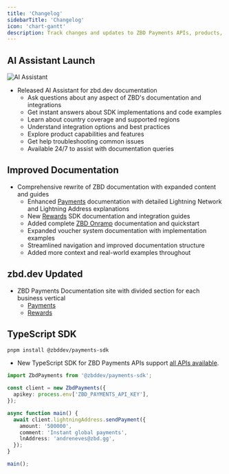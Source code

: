 ```yaml
---
title: 'Changelog'
sidebarTitle: 'Changelog'
icon: 'chart-gantt'
description: Track changes and updates to ZBD Payments APIs, products, and services.
---
```


<Update label="2025-05-14" description="AI">

  ## AI Assistant Launch

  <Frame>
    <img src="/img/v3/ai.png" alt="AI Assistant" />
  </Frame>

  - Released AI Assistant for zbd.dev documentation
    - Ask questions about any aspect of ZBD's documentation and integrations
    - Get instant answers about SDK implementations and code examples
    - Learn about country coverage and supported regions
    - Understand integration options and best practices
    - Explore product capabilities and features
    - Get help troubleshooting common issues
    - Available 24/7 to assist with documentation queries

</Update>

<Update label="2025-05-13" description="Docs">

  ## Improved Documentation

  - Comprehensive rewrite of ZBD documentation with expanded content and guides
    - Enhanced [Payments](/payments) documentation with detailed Lightning Network and Lightning Address explanations
    - New [Rewards](/rewards) SDK documentation and integration guides
    - Added complete [ZBD Onramp](/payments/onramp) documentation and quickstart
    - Expanded voucher system documentation with implementation examples
    - Streamlined navigation and improved documentation structure
    - Added more context and real-world examples throughout

</Update>

<Update label="2025-05-01" description="zbd.dev">

  ## zbd.dev Updated

  - ZBD Payments Documentation site with divided section for each business vertical
    - [Payments](/payments)
    - [Rewards](/rewards)

</Update>

<Update label="2025-04-15" description="SDK">

  ## TypeScript SDK

  ```bash
  pnpm install @zbddev/payments-sdk
  ```

  - New TypeScript SDK for ZBD Payments APIs support [all APIs available](/payments/api).

  ```typescript
  import ZbdPayments from '@zbddev/payments-sdk';

  const client = new ZbdPayments({
    apikey: process.env['ZBD_PAYMENTS_API_KEY'],
  });

  async function main() {
    await client.lightningAddress.sendPayment({
      amount: '500000',
      comment: 'Instant global payments',
      lnAddress: 'andreneves@zbd.gg',
    });
  }

  main();
  ```

</Update>
